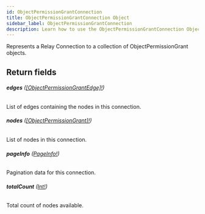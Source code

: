 ```yaml
---
id: ObjectPermissionGrantConnection
title: ObjectPermissionGrantConnection Object
sidebar_label: ObjectPermissionGrantConnection
description: Learn how to use the ObjectPermissionGrantConnection Object for Builder's API.
---
```


Represents a Relay Connection to a collection of ObjectPermissionGrant objects.

## Return fields

###### <b>edges</b> ([[ObjectPermissionGrantEdge]!](/composer/builder/api/schema/object/ObjectPermissionGrantEdge.mdx))

List of edges containing the nodes in this connection.

###### <b>nodes</b> ([[ObjectPermissionGrant]!](/composer/builder/api/schema/object/ObjectPermissionGrant.mdx))

List of nodes in this connection.

###### <b>pageInfo</b> ([PageInfo!](/composer/builder/api/schema/object/PageInfo.mdx))

Pagination data for this connection.

###### <b>totalCount</b> ([Int!](/composer/builder/api/schema/scalar/Int.mdx))

Total count of nodes available.
